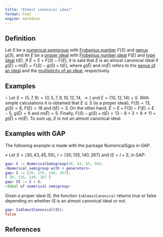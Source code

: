 ```yaml
---
title: "Almost canonical ideal"
format: html
engine: markdown
---
```


## Definition

Let $S$ be a [numerical semigroup](../Basic-concepts/Numerical-semigroup.qmd) with [Frobenius number](../Basic-concepts/Frobenius-number.qmd) $F(S)$ and [genus](../Basic-concepts/Genus.qmd) $g(S)$, and let $E$ be a [proper ideal](Proper-ideal.qmd) with [Frobenius number ideal](Frobenius-number-ideal.qmd) $F(E)$ and [type ideal](Type-ideal.qmd) $t(E)$. If $\tilde{E} = E + F(S) - F(E)$, it is said that $E$ is an almost canonical ideal if $g(\tilde{E}) + m(\tilde{E}) = F(S) - g(S) + t(E)$, where $g(\tilde{E})$ and $m(\tilde{E})$ refers to the [genus of an ideal](Genus-ideal.qmd) and the [multiplicity of an ideal](Multiplicity-ideal.qmd), respectively.

## Examples

$\circ$ Let $S = \langle 5, 7, 9 \rangle = \{0, 5, 7, 9, 10, 12, 14, \rightarrow \}$ and $E = \{10, 12, 14\} + S$. With simple calculations it is obtained that $E \subseteq S$ (is a proper ideal), $F(S) = 13, g(S) = 8$, $F(E) = 18$ and $t(E) = 3$. On the other hand, $\tilde{E} = E + F(S) - F(E) = E - 5$, $g(\tilde{E}) = 6$ and $m(\tilde{E}) = 5$. Finally, $F(S) - g(S) + t(E) = 13 - 8 + 3 = 8 \ne 11 = g(\tilde{E}) + m(\tilde{E})$. To sum up, $E$ is not an almost canonical ideal.

## Examples with GAP

The following example is made with the package NumericalSgps in GAP.

$\diamond$ Let $S = \langle 30, 43, 45, 50 \rangle$, $I = \{30, 135, 140, 267\}$ and $IS = I + S$, in GAP:

``` gap
gap> S := NumericalSemigroup(30, 43, 45, 50);
<Numerical semigroup with 4 generators>
gap> I := [30, 135, 140, 267];
[ 30, 135, 140, 267 ]
gap> IS := I + S;
<Ideal of numerical semigroup>
```

Given a proper ideal $IS$, the function `IsAlmostCanonical` returns true or false depending on whether $IS$ is an almost canonical ideal or not.

``` gap
gap> IsAlmostCanonical(IS);
false
```

## References
